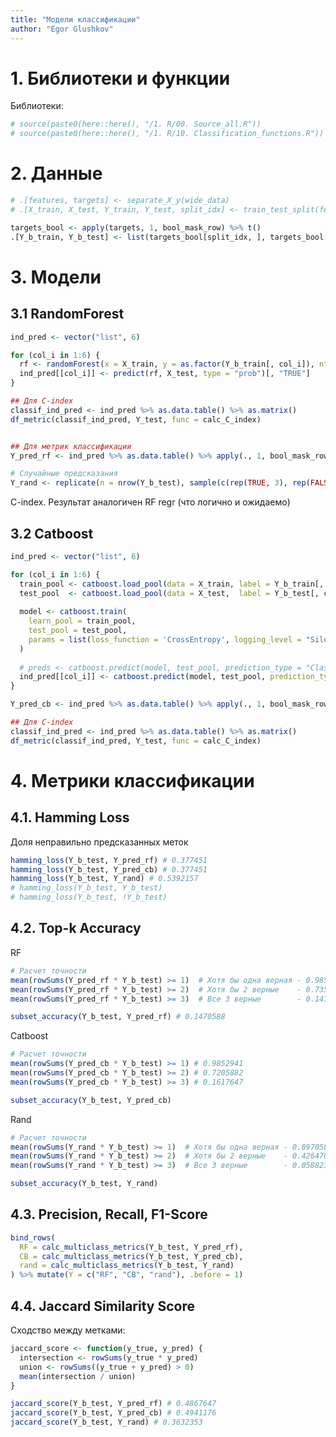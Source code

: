 ```yaml
---
title: "Модели классификации"
author: "Egor Glushkov"
---
```


# 1. Библиотеки и функции

Библиотеки:
```r
# source(paste0(here::here(), "/1. R/00. Source_all.R"))
# source(paste0(here::here(), "/1. R/10. Classification_functions.R"))
```


# 2. Данные

```r
# .[features, targets] <- separate_X_y(wide_data)
# .[X_train, X_test, Y_train, Y_test, split_idx] <- train_test_split(features, targets)

targets_bool <- apply(targets, 1, bool_mask_row) %>% t()
.[Y_b_train, Y_b_test] <- list(targets_bool[split_idx, ], targets_bool[!split_idx, ])
```


# 3. Модели

## 3.1 RandomForest
```r
ind_pred <- vector("list", 6)

for (col_i in 1:6) {
  rf <- randomForest(x = X_train, y = as.factor(Y_b_train[, col_i]), ntree = 1000, importance = TRUE) 
  ind_pred[[col_i]] <- predict(rf, X_test, type = "prob")[, "TRUE"]
}

## Для C-index
classif_ind_pred <- ind_pred %>% as.data.table() %>% as.matrix()
df_metric(classif_ind_pred, Y_test, func = calc_C_index)


## Для метрик классификации
Y_pred_rf <- ind_pred %>% as.data.table() %>% apply(., 1, bool_mask_row) %>% t()

# Случайные предсказания
Y_rand <- replicate(n = nrow(Y_b_test), sample(c(rep(TRUE, 3), rep(FALSE, 3)), size = 6)) %>% t()
```
C-index. Результат аналогичен RF regr (что логично и ожидаемо)


## 3.2 Catboost
```r
ind_pred <- vector("list", 6)

for (col_i in 1:6) {
  train_pool <- catboost.load_pool(data = X_train, label = Y_b_train[, col_i] %>% as.integer)
  test_pool  <- catboost.load_pool(data = X_test,  label = Y_b_test[, col_i] %>% as.integer)
  
  model <- catboost.train(
    learn_pool = train_pool,
    test_pool = test_pool,
    params = list(loss_function = 'CrossEntropy', logging_level = "Silent") # Logloss
  )
  
  # preds <- catboost.predict(model, test_pool, prediction_type = "Class")
  ind_pred[[col_i]] <- catboost.predict(model, test_pool, prediction_type = "Probability")
}

Y_pred_cb <- ind_pred %>% as.data.table() %>% apply(., 1, bool_mask_row) %>% t()

## Для C-index
classif_ind_pred <- ind_pred %>% as.data.table() %>% as.matrix()
df_metric(classif_ind_pred, Y_test, func = calc_C_index)
```


# 4. Метрики классификации

## 4.1. Hamming Loss 
Доля неправильно предсказанных меток
```r
hamming_loss(Y_b_test, Y_pred_rf) # 0.377451
hamming_loss(Y_b_test, Y_pred_cb) # 0.377451
hamming_loss(Y_b_test, Y_rand) # 0.5392157
# hamming_loss(Y_b_test, Y_b_test)
# hamming_loss(Y_b_test, !Y_b_test)
```

## 4.2. Top-k Accuracy

RF
```r
# Расчет точности
mean(rowSums(Y_pred_rf * Y_b_test) >= 1)  # Хотя бы одна верная - 0.9852941
mean(rowSums(Y_pred_rf * Y_b_test) >= 2)  # Хотя бы 2 верные    - 0.7352941
mean(rowSums(Y_pred_rf * Y_b_test) >= 3)  # Все 3 верные        - 0.1470588

subset_accuracy(Y_b_test, Y_pred_rf) # 0.1470588
```

Catboost
```r
# Расчет точности
mean(rowSums(Y_pred_cb * Y_b_test) >= 1) # 0.9852941
mean(rowSums(Y_pred_cb * Y_b_test) >= 2) # 0.7205882
mean(rowSums(Y_pred_cb * Y_b_test) >= 3) # 0.1617647

subset_accuracy(Y_b_test, Y_pred_cb)
```

Rand
```r
# Расчет точности
mean(rowSums(Y_rand * Y_b_test) >= 1)  # Хотя бы одна верная - 0.8970588
mean(rowSums(Y_rand * Y_b_test) >= 2)  # Хотя бы 2 верные    - 0.4264706
mean(rowSums(Y_rand * Y_b_test) >= 3)  # Все 3 верные        - 0.05882353

subset_accuracy(Y_b_test, Y_rand)
```


## 4.3. Precision, Recall, F1-Score
```r
bind_rows(
  RF = calc_multiclass_metrics(Y_b_test, Y_pred_rf),
  CB = calc_multiclass_metrics(Y_b_test, Y_pred_cb),
  rand = calc_multiclass_metrics(Y_b_test, Y_rand)
) %>% mutate(Y = c("RF", "CB", "rand"), .before = 1)
```


## 4.4. Jaccard Similarity Score
Сходство между метками:
```r
jaccard_score <- function(y_true, y_pred) {
  intersection <- rowSums(y_true * y_pred)
  union <- rowSums((y_true + y_pred) > 0)
  mean(intersection / union)
}

jaccard_score(Y_b_test, Y_pred_rf) # 0.4867647
jaccard_score(Y_b_test, Y_pred_cb) # 0.4941176
jaccard_score(Y_b_test, Y_rand) # 0.3632353
```
